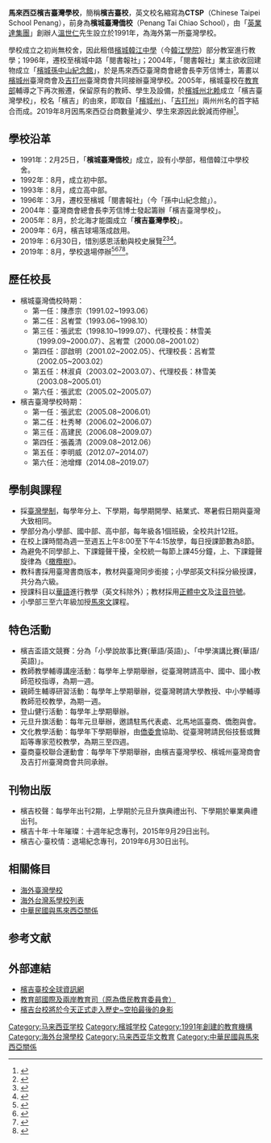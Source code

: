{{Infobox School
| name   =　馬來西亞檳吉臺灣學校|
| other_name   =　Chinese Taipei School Penang|
| image   =　ctsplogo.jpg|
| imageinfo   =　馬來西亞檳吉臺灣學校校徽|
| motto   =　仁、義、禮、智、信|
| established   =　1991年 檳城臺灣僑校<br>　2005年 檳吉臺灣學校|
| type   =　[[海外臺灣學校|海外臺灣學校]]|
| principal   =　池增輝|
| grades   =　小學部、國中部、高中部|
| magazine   =　檳吉校聲|
| district   =　{{MYS}}{{flagicon|Penang}} [[槟城州|槟城州]][[威中县|威中县]][[北赖|北赖]]才能园|
| address   =　No.49, Lorong Kurau 1,<br />　Taman Chai Leng,<br />　13700, Perai,<br />　Pulau Pinang, Malaysia.|
| website   =　[http://www.ctsp.edu.my/ http://www.ctsp.edu.my/]|
}}
'''馬來西亞檳吉臺灣學校'''，簡稱'''檳吉臺校'''，英文校名縮寫為'''CTSP'''（Chinese Taipei School Penang），前身為'''檳城臺灣僑校'''（Penang Tai Chiao School），由「[[英業達集團|英業達集團]]」創辦人[[溫世仁|溫世仁]]先生設立於1991年，為海外第一所臺灣學校。

學校成立之初尚無校舍，因此租借[[檳城|檳城]][[韓江中學|韓江中學]]（今[[韓江學院|韓江學院]]）部分教室進行教學；1996年，遷校至檳城中路「閱書報社」；2004年，「閱書報社」業主欲收回建物成立「[[檳城孫中山紀念館|檳城孫中山紀念館]]」，於是馬來西亞臺灣商會總會長李芳信博士，籌畫以[[檳城|檳城州]]臺灣商會及[[吉打|吉打州]]臺灣商會共同接辦臺灣學校。2005年，檳城臺校在[[中華民國教育部|教育部]]輔導之下再次搬遷，保留原有的教師、學生及設備，於[[檳城州|檳城州]][[北赖|北赖]]成立「檳吉臺灣學校」，校名「檳吉」的由來，即取自「[[檳城|檳城州]]」、「[[吉打|吉打州]]」兩州州名的首字結合而成。2019年8月因馬來西亞台商數量減少、學生來源因此銳減而停辦<ref>{{cite web|url=https://www.sinchew.com.my/content/content_2096659.html|title=槟吉台湾学校停办·物资全捐吉南华民|publisher=[[星洲日報|星洲日報]]|date=2019-08-07|accessdate=2019-11-26}}</ref>。
　　

== 學校沿革 ==
*1991年：2月25日，「'''檳城臺灣僑校'''」成立，設有小學部，租借韓江中學校舍。
*1992年：8月，成立初中部。
*1993年：8月，成立高中部。
*1996年：3月，遷校至檳城「閱書報社」（今「孫中山紀念館」）。
*2004年：臺灣商會總會長李芳信博士發起籌辦「檳吉臺灣學校」。
*2005年：8月，於北海才能園成立「'''檳吉臺灣學校'''」。
*2009年：6月，檳吉球場落成啟用。
*2019年：6月30日，惜別感恩活動與校史展覽<ref>{{cite web|url=https://guangming.com.my/%E5%89%B5%E6%A0%A128%E5%B9%B4-%E5%AD%B8%E7%94%9F%E9%A9%9F%E6%B8%9B-%E6%AA%B3%E5%90%89%E5%8F%B0%E6%A0%A1630%E7%86%84%E7%87%88|title=創校28年 學生驟減 檳吉台校630熄燈|publisher=[[光明日報|光明日報]]|date=2019-03-06|accessdate=2019-03-06|archive-date=2021-09-16|archive-url=https://web.archive.org/web/20210916222024/https://guangming.com.my/%e5%89%b5%e6%a0%a128%e5%b9%b4-%e5%ad%b8%e7%94%9f%e9%a9%9f%e6%b8%9b-%e6%aa%b3%e5%90%89%e5%8f%b0%e6%a0%a1630%e7%86%84%e7%87%88|dead-url=no}}</ref><ref>{{cite web|url=https://guangming.com.my/%E6%AA%B3%E5%90%89%E5%8F%B0%E6%A0%A1%E7%86%84%E7%87%88-%E6%B5%B7%E5%A4%96%E6%A0%A1%E5%8F%8B%E5%9B%9E%E6%A0%A1%E5%91%8A%E5%88%A5|title=檳吉台校熄燈 海外校友回校告別|publisher=[[光明日報|光明日報]]|date=2019-06-30|accessdate=2019-06-30}}</ref><ref>{{cite web|url=https://www.sinchew.com.my/?p=2932844|title=创办28年 学生骤减停办．槟吉台校 正式退场|publisher=[[星洲日報|星洲日報]]|date=2019-06-30|accessdate=2019-06-30|archive-date=2021-09-16|archive-url=https://web.archive.org/web/20210916155243/https://www.sinchew.com.my/?p=2932844|dead-url=no}}</ref>。
*2019年：8月，學校退場停辦<ref>{{cite web|url=https://www.sinchew.com.my/?p=2835932|title=台商外移‧学生减少‧槟吉台校8月起停办|publisher=[[星洲日報|星洲日報]]|date=2019-03-06|accessdate=2019-03-06|archive-date=2021-09-16|archive-url=https://web.archive.org/web/20210916155248/https://www.sinchew.com.my/?p=2835932|dead-url=no}}</ref><ref>{{cite web|url=https://www.kwongwah.com.my/20190620/%E5%8F%B0%E5%95%86%E5%A4%96%E7%A7%BB%E5%AD%A6%E7%94%9F%E5%87%8F-%E6%A0%A1%E5%8A%A1%E8%90%A5%E8%BF%90%E8%89%B0%E8%BE%9B-%E6%A7%9F%E5%90%89%E5%8F%B0%E6%A0%A1%E6%9C%88%E6%9D%AA%E9%80%80%E5%9C%BA8/|title=台商外移学生减-校务营运艰辛-槟吉台校月杪退场8月熄灯|publisher=[[光華日報|光華日報]]|date=2019-06-20|accessdate=2019-06-20|archive-date=2020-01-21|archive-url=https://web.archive.org/web/20200121104822/http://www.kwongwah.com.my/20190620/%E5%8F%B0%E5%95%86%E5%A4%96%E7%A7%BB%E5%AD%A6%E7%94%9F%E5%87%8F-%E6%A0%A1%E5%8A%A1%E8%90%A5%E8%BF%90%E8%89%B0%E8%BE%9B-%E6%A7%9F%E5%90%89%E5%8F%B0%E6%A0%A1%E6%9C%88%E6%9D%AA%E9%80%80%E5%9C%BA8|dead-url=no}}</ref><ref>{{cite web|url=https://penang.chinapress.com.my/20190630/%E5%8F%B0%E5%95%86%E5%A4%96%E7%A7%BB-%E5%AD%A6%E7%94%9F%E9%AA%A4%E5%87%8F-%E6%A0%A1%E5%8A%A1%E8%90%A5%E8%BF%90%E5%9B%B0%E9%9A%BE-%E6%A7%9F%E5%90%89%E5%8F%B0%E6%B9%BE%E5%AD%A6%E6%A0%A1-8%E6%9C%88/|title=学生骤减 校务营运困难 槟吉台湾学校 8月熄灯停办|publisher=[[中國報|中國報]]|date=2019-06-30|accessdate=2019-06-30}}</ref><ref>{{cite web|url=https://www.enanyang.my/%E5%9C%B0%E6%96%B9/%E5%AD%A6%E7%94%9F%E9%AA%A4%E5%87%8F-%E5%94%AE%E5%9C%B0%E6%90%AC%E8%BF%81-%E6%A7%9F%E5%90%89%E5%8F%B0%E6%A0%A1%E4%B8%8B%E6%9C%881%E6%97%A5%E9%80%80%E5%9C%BA|title=学生骤减-售地搬迁-槟吉台校下月1日退场|publisher=[[南洋商報|南洋商報]]|date=2019-07-01|accessdate=2019-07-01|archive-date=2021-09-16|archive-url=https://web.archive.org/web/20210916155256/https://www.enanyang.my/%E5%9C%B0%E6%96%B9/%E5%AD%A6%E7%94%9F%E9%AA%A4%E5%87%8F-%E5%94%AE%E5%9C%B0%E6%90%AC%E8%BF%81-%E6%A7%9F%E5%90%89%E5%8F%B0%E6%A0%A1%E4%B8%8B%E6%9C%881%E6%97%A5%E9%80%80%E5%9C%BA|dead-url=no}}</ref>。

== 歷任校長 ==
* 檳城臺灣僑校時期：
** 第一任：陳彥宗（1991.02~1993.06）
** 第二任：呂峟萱（1993.06~1998.10）
** 第三任：張武宏（1998.10~1999.07）、代理校長：林雪美（1999.09~2000.07）、呂峟萱（2000.08~2001.02）
** 第四任：邵啟明（2001.02~2002.05）、代理校長：呂峟萱（2002.05~2003.02）
** 第五任：林淑貞（2003.02~2003.07）、代理校長：林雪美（2003.08~2005.01）
** 第六任：張武宏（2005.02~2005.07）
* 檳吉臺灣學校時期：
** 第一任：張武宏（2005.08~2006.01）
** 第二任：杜秀琴（2006.02~2006.07）
** 第三任：高建民（2006.08~2009.07）
** 第四任：張義清（2009.08~2012.06）
** 第五任：李明威（2012.07~2014.07）
** 第六任：池增輝（2014.08~2019.07）

== 學制與課程 ==
* 採[[臺灣教育|臺灣學制]]，每學年分上、下學期，每學期開學、結業式、寒暑假日期與臺灣大致相同。
* 學部分為小學部、國中部、高中部，每年級各1個班級，全校共計12班。
* 在校上課時間為週一至週五上午8:00至下午4:15放學，每日授課節數為8節。
* 為避免不同學部上、下課鐘聲干擾，全校統一每節上課45分鐘，上、下課鐘聲旋律為《[[橄欖樹_(專輯)|橄欖樹]]》。
* 教科書採用臺灣書商版本，教材與臺灣同步銜接；小學部英文科採分級授課，共分為六級。
* 授課科目以[[中華民國國語|華語]]進行教學（英文科除外）；教材採用[[繁體中文|正體中文]]及[[注音符號|注音符號]]。
* 小學部三至六年級加授[[馬來語|馬來文]]課程。

== 特色活動 ==
* 檳吉盃語文競賽：分為「小學說故事比賽(華語/英語)」、「中學演講比賽(華語/英語)」。
* 教師教學輔導講座活動：每學年上學期舉辦，從臺灣聘請高中、國中、國小教師蒞校指導，為期一週。
* 親師生輔導研習活動：每學年上學期舉辦，從臺灣聘請大學教授、中小學輔導教師蒞校教學，為期一週。
* 登山健行活動：每學年上學期舉辦。
* 元旦升旗活動：每年元旦舉辦，邀請駐馬代表處、北馬地區臺商、僑胞與會。
* 文化教學活動：每學年下學期舉辦，由[[中華民國僑務委員會|僑委會]]協助、從臺灣聘請民俗技藝或舞蹈等專家蒞校教學，為期三至四週。
* 臺商臺校聯合運動會：每學年下學期舉辦，由檳吉臺灣學校、檳城州臺灣商會及吉打州臺灣商會共同承辦。

== 刊物出版 ==
* 檳吉校聲：每學年出刊2期，上學期於元旦升旗典禮出刊、下學期於畢業典禮出刊。
* 檳吉十年‧十年璀璨：十週年紀念專刊，2015年9月29日出刊。
* 檳吉心‧臺校情：退場紀念專刊，2019年6月30日出刊。

== 相關條目 ==
{{Portal box|台湾|马来西亚|教育}}
* [[海外臺灣學校|海外臺灣學校]]
* [[海外台灣系學校列表|海外台灣系學校列表]]
* [[中華民國與馬來西亞關係|中華民國與馬來西亞關係]]

==参考文献==
{{reflist}}

== 外部連結 ==
*[http://www.ctsp.edu.my/ 檳吉臺校全球資訊網] {{Wayback|url=http://www.ctsp.edu.my/ |date=20210125095249 }}
*[http://depart.moe.edu.tw/ED2500/ 教育部國際及兩岸教育司（原為僑民教育委員會）] {{Wayback|url=http://depart.moe.edu.tw/ED2500/ |date=20210131135509 }}
*[https://www.youtube.com/watch?v=2-5IOEZtQLA 檳吉台校將於今天正式走入歷史~空拍最後的身影] {{Wayback|url=https://www.youtube.com/watch?v=2-5IOEZtQLA |date=20210916195410 }}
{{在马来西亚的国际学校}}
{{中華民國的中華學校}}
{{大槟城}}
[[Category:马来西亚学校|Category:马来西亚学校]]
[[Category:檳城学校|Category:檳城学校]]
[[Category:1991年創建的教育機構|Category:1991年創建的教育機構]]
[[Category:海外台灣學校|Category:海外台灣學校]]
[[Category:马来西亚华文教育|Category:马来西亚华文教育]]
[[Category:中華民國與馬來西亞關係|Category:中華民國與馬來西亞關係]]